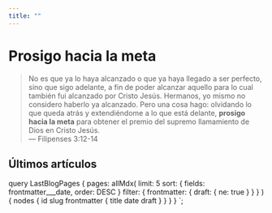 ```yaml
---
title: ""
---
```



# Prosigo hacia la meta

> No es que ya lo haya alcanzado o que ya haya llegado a ser perfecto, sino que sigo adelante, a fin de poder alcanzar aquello para lo cual también fui alcanzado por Cristo Jesús. Hermanos, yo mismo no considero haberlo ya alcanzado. Pero una cosa hago: olvidando lo que queda atrás y extendiéndome a lo que está delante, **prosigo hacia la meta** para obtener el premio del supremo llamamiento de Dios en Cristo Jesús. <br />
> — Filipenses 3:12-14

## Últimos artículos <SeeArticles />

<ArticleList posts={props.data.pages.nodes} prefix="blog/" as="h3" />

  query LastBlogPages {
    pages: allMdx(
      limit: 5
      sort: { fields: frontmatter___date, order: DESC }
      filter: { frontmatter: { draft: { ne: true } } }
    ) {
      nodes {
        id
        slug
        frontmatter {
          title
          date
          draft
        }
      }
    }
  }
`;
